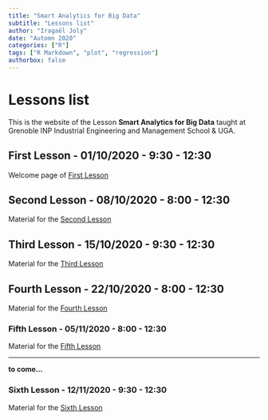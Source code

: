 ```yaml
---
title: "Smart Analytics for Big Data"
subtitle: "Lessons list"
author: "Iragaël Joly"
date: "Automn 2020"
categories: ["R"]
tags: ["R Markdown", "plot", "regression"]
authorbox: false
---
```


# Lessons list

This is the website of the Lesson **Smart Analytics for Big Data** taught at Grenoble INP Industrial Engineering and Management School & UGA.

## First Lesson - 01/10/2020 - 9:30 - 12:30

Welcome page of [First Lesson](../post/first-lesson-october-1rst-2020)

## Second Lesson - 08/10/2020 - 8:00 - 12:30

Material for the [Second Lesson](../post/second-lesson-october-8th-2020)

## Third Lesson - 15/10/2020 - 9:30 - 12:30

Material for the [Third Lesson](../post/third-lesson-october-15th-2020)

## Fourth Lesson - 22/10/2020 - 8:00 - 12:30

Material for the [Fourth Lesson](../post/Fourth-lesson-october-22th-2020)


### Fifth Lesson - 05/11/2020 - 8:00 - 12:30

Material for the [Fifth Lesson](../post/Fifth-lesson-november-05th-2020)

***

**to come...**

### Sixth Lesson - 12/11/2020 - 9:30 - 12:30

Material for the [Sixth Lesson](../post/Sixth-lesson-november-12th-2020)
